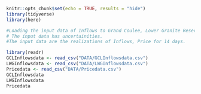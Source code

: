 

```r
knitr::opts_chunk$set(echo = TRUE, results = "hide")
library(tidyverse)
library(here)
```


```r

#Loading the input data of Inflows to Grand Coulee, Lower Granite Reservoirs and Price data.
# The input data has uncertainities.
#The input data are the realizations of Inflows, Price for 14 days.

library(readr)
GCLInflowsdata <- read_csv("DATA/GCLInflowsdata.csv")
LWGInflowsdata <- read_csv("DATA/LWGInflowsdata.csv")
Pricedata <- read_csv("DATA/Pricedata.csv")
GCLInflowsdata
LWGInflowsdata
Pricedata
```